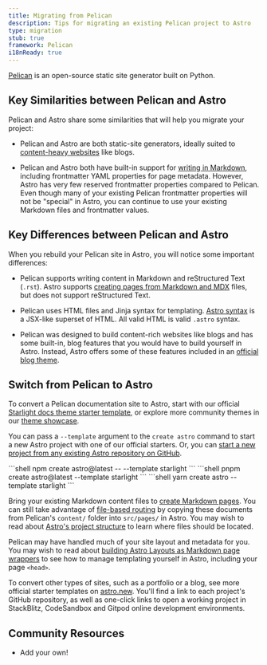 ```yaml
---
title: Migrating from Pelican
description: Tips for migrating an existing Pelican project to Astro
type: migration
stub: true
framework: Pelican
i18nReady: true
---
```



[Pelican](https://getpelican.com) is an open-source static site generator built on Python.

## Key Similarities between Pelican and Astro

Pelican and Astro share some similarities that will help you migrate your project:

- Pelican and Astro are both static-site generators, ideally suited to [content-heavy websites](/en/concepts/why-astro/#content-driven) like blogs.

- Pelican and Astro both have built-in support for [writing in Markdown](/en/guides/content/#markdown-authoring), including frontmatter YAML properties for page metadata. However, Astro has very few reserved frontmatter properties compared to Pelican. Even though many of your existing Pelican frontmatter properties will not be "special" in Astro, you can continue to use your existing Markdown files and frontmatter values.

## Key Differences between Pelican and Astro

When you rebuild your Pelican site in Astro, you will notice some important differences:

- Pelican supports writing content in Markdown and reStructured Text (`.rst`). Astro supports [creating pages from Markdown and MDX](/en/guides/markdown-content/) files, but does not support reStructured Text.

- Pelican uses HTML files and Jinja syntax for templating. [Astro syntax](/en/core-concepts/astro-components/) is a JSX-like superset of HTML. All valid HTML is valid `.astro` syntax.

- Pelican was designed to build content-rich websites like blogs and has some built-in, blog features that you would have to build yourself in Astro. Instead, Astro offers some of these features included in an [official blog theme](https://github.com/withastro/astro/tree/latest/examples/blog).

## Switch from Pelican to Astro

To convert a Pelican documentation site to Astro, start with our official [Starlight docs theme starter template](https://starlight.astro.build), or explore more community themes in our [theme showcase](https://astro.build/themes/). 

You can pass a `--template` argument to the `create astro` command to start a new Astro project with one of our official starters. Or, you can [start a new project from any existing Astro repository on GitHub](/en/install/auto/#starter-templates).

  <PackageManagerTabs>
    <Fragment slot="npm">
    ```shell
    npm create astro@latest -- --template starlight
    ```
    </Fragment>
    <Fragment slot="pnpm">
    ```shell
    pnpm create astro@latest --template starlight
    ```
    </Fragment>
    <Fragment slot="yarn">
    ```shell
    yarn create astro --template starlight
    ```
    </Fragment>
  </PackageManagerTabs>

Bring your existing Markdown content files to [create Markdown pages](/en/guides/markdown-content/). You can still take advantage of [file-based routing](/en/core-concepts/routing/) by copying these documents from Pelican's `content/` folder into `src/pages/` in Astro. You may wish to read about [Astro's project structure](/en/core-concepts/project-structure/) to learn where files should be located.

Pelican may have handled much of your site layout and metadata for you. You may wish to read about [building Astro Layouts as Markdown page wrappers](/en/core-concepts/layouts/#markdownmdx-layouts) to see how to manage templating yourself in Astro, including your page `<head>`.

To convert other types of sites, such as a portfolio or a blog, see more official starter templates on [astro.new](https://astro.new). You'll find a link to each project's GitHub repository, as well as one-click links to open a working project in StackBlitz, CodeSandbox and Gitpod online development environments.

## Community Resources

- Add your own!
